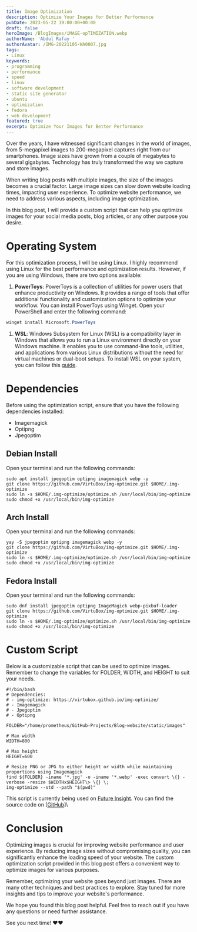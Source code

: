 ```yaml
---
title: Image Optimization
description: Optimize Your Images for Better Performance
pubDate: 2023-05-22 19:00:00+00:00
draft: false
heroImage: /BlogImages/iMAGE-opTIMIZATION.webp
authorName: 'Abdul Rafay '
authorAvatar: /IMG-20221105-WA0007.jpg
tags:
- Linux
keywords:
- programming
- performance
- speed
- linux
- software development
- static site generator
- ubuntu
- optimization
- fedora
- web development
featured: true
excerpt: Optimize Your Images for Better Performance
---
```

Over the years, I have witnessed significant changes in the world of images, from 5-megapixel images to 200-megapixel captures right from our smartphones. Image sizes have grown from a couple of megabytes to several gigabytes. Technology has truly transformed the way we capture and store images.

When writing blog posts with multiple images, the size of the images becomes a crucial factor. Large image sizes can slow down website loading times, impacting user experience. To optimize website performance, we need to address various aspects, including image optimization.

In this blog post, I will provide a custom script that can help you optimize images for your social media posts, blog articles, or any other purpose you desire.

# Operating System

For this optimization process, I will be using Linux. I highly recommend using Linux for the best performance and optimization results. However, if you are using Windows, there are two options available:

1. **PowerToys**: PowerToys is a collection of utilities for power users that enhance productivity on Windows. It provides a range of tools that offer additional functionality and customization options to optimize your workflow. You can install PowerToys using Winget. Open your PowerShell and enter the following command:

```powershell
winget install Microsoft.PowerToys
```

1. **WSL**: Windows Subsystem for Linux (WSL) is a compatibility layer in Windows that allows you to run a Linux environment directly on your Windows machine. It enables you to use command-line tools, utilities, and applications from various Linux distributions without the need for virtual machines or dual-boot setups. To install WSL on your system, you can follow this [guide](https://learn.microsoft.com/en-us/windows/wsl/install).

# Dependencies

Before using the optimization script, ensure that you have the following dependencies installed:

- Imagemagick
- Optipng
- Jpegoptim

## Debian Install

Open your terminal and run the following commands:

```shell
sudo apt install jpegoptim optipng imagemagick webp -y
git clone https://github.com/VirtuBox/img-optimize.git $HOME/.img-optimize
sudo ln -s $HOME/.img-optimize/optimize.sh /usr/local/bin/img-optimize
sudo chmod +x /usr/local/bin/img-optimize
```

## Arch Install

Open your terminal and run the following commands:

```shell
yay -S jpegoptim optipng imagemagick webp -y
git clone https://github.com/VirtuBox/img-optimize.git $HOME/.img-optimize
sudo ln -s $HOME/.img-optimize/optimize.sh /usr/local/bin/img-optimize
sudo chmod +x /usr/local/bin/img-optimize
```

## Fedora Install

Open your terminal and run the following commands:

```shell
sudo dnf install jpegoptim optipng ImageMagick webp-pixbuf-loader
git clone https://github.com/VirtuBox/img-optimize.git $HOME/.img-optimize
sudo ln -s $HOME/.img-optimize/optimize.sh /usr/local/bin/img-optimize
sudo chmod +x /usr/local/bin/img-optimize
```

# Custom Script

Below is a customizable script that can be used to optimize images. Remember to change the variables for FOLDER, WIDTH, and HEIGHT to suit your needs.

```shell
#!/bin/bash
# Dependencies:
# - img-optimize: https://virtubox.github.io/img-optimize/
# - Imagemagick
# - Jpegoptim
# - Optipng

FOLDER="/home/prometheus/GitHub-Projects/Blog-website/static/images"

# Max width
WIDTH=800

# Max height
HEIGHT=600

# Resize PNG or JPG to either height or width while maintaining proportions using Imagemagick
find ${FOLDER} -iname '*.jpg' -o -iname '*.webp' -exec convert \{} -verbose -resize $WIDTHx$HEIGHT\> \{} \;
img-optimize --std --path "$(pwd)"
```

This script is currently being used on [Future Insight](https://future-insight.blog). You can find the source code on \[[GitHub](https://github.com/FutureInsightTech/FutureIsnight-Site/blob/main/reduce_image.sh "Image Reduce Script")]\\

# Conclusion

Optimizing images is crucial for improving website performance and user experience. By reducing image sizes without compromising quality, you can significantly enhance the loading speed of your website. The custom optimization script provided in this blog post offers a convenient way to optimize images for various purposes.

Remember, optimizing your website goes beyond just images. There are many other techniques and best practices to explore. Stay tuned for more insights and tips to improve your website's performance.

We hope you found this blog post helpful. Feel free to reach out if you have any questions or need further assistance.

See you next time! ❤️❤️
